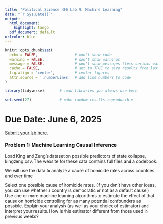 ```yaml
---
title: "Political Science 406 Lab 9: Machine Learning"
date: "`r Sys.Date()`"
output:
  html_document:
    highlight: tango
  pdf_document: default
urlcolor: blue
---
```


```r
knitr::opts_chunk$set(
  echo = FALSE,                 # don't show code
  warning = FALSE,              # don't show warnings
  message = FALSE,              # don't show messages (less serious warnings)
  cache = FALSE,                # set to TRUE to save results from last compilation
  fig.align = "center",         # center figures
  attr.source = '.numberLines'  # add line numbers to code
)

library(tidyverse)       # load libraries you always use here

set.seed(27)             # make random results reproducible
```

# Due Date: June 6, 2025

[Submit your lab here.](https://canvas.northwestern.edu/courses/230286/assignments/1562502)

### Problem 1: Machine Learning Causal Inference

Load King and Zeng’s dataset on possible predictors of state collapse, kingzeng.csv. The [website for these data](https://dataverse.harvard.edu/dataset.xhtml?persistentId=hdl:
1902.1/RPQIODIANR) contains full files and a codebook.

We will use the data to analyze a cause of homicide rates across countries and over time.

Select one possible cause of homicide rates. (If you don’t have other ideas, you can use whether a country
is democratic or not as a default cause.) Use one or more machine learning algorithms to estimate the effect
of that cause on homicide controlling for as many potential confounders as possible. Explain your analysis
(as well as your choice of estimator) and interpret your results. How is this estimator different from those used in previous weeks?